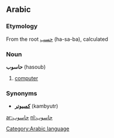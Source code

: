 ==Arabic==
===Etymology===
From the root [[حسب]] (ha-sa-ba), calculated

===Noun===
'''حاسوب''' (hasoub)

#[[computer]]<!-- and morphologically it means exactly [[calculator]] or computer.-->

===Synonyms===
*'''[[كمبيوتر]]''' (kambyutr)

[[ar:حاسوب]]
[[nl:حاسوب]]
[[Category:Arabic language]]